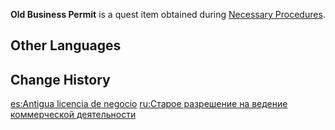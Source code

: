 {{Item Infobox
|id           = 100633
|image        = Item Document.png
|type         = Quest Items
|description  = An old business license. The thick stack has an unnatural weight to it...
|source1      = Obtained during [[Necessary Procedures]]
}}
'''Old Business Permit''' is a quest item obtained during [[Necessary Procedures]].

==Other Languages==
{{Other Languages
|default_hidden = 1
|en      = Old Business Permit
|zhs     = 旧经营许可证
|zhs_rm  = Jiù Jīngyíng Xǔkězhèng
|zht     = 舊經營許可證
|zht_rm  = Jiù Jīngyíng Xǔkězhèng
|ja      = 過去の経営許可書
|ja_rm   = Kako no Keiei Kyokasho
|ko      = 옛 영업허가증
|ko_rm   = Yet Yeong'eopheogajeung
|es      = Antigua licencia de negocio
|fr      = Ancien permis de travail
|ru      = Старая лицензия на ведение коммерческой деятельности
|th      = ใบอนุญาตประกอบธุรกิจใบเก่า
|th_rm   = 
|vi      = Giấy Phép Kinh Doanh Cũ
|de      = Alte Betriebserlaubnis
|id      = Izin Usaha Lama
|pt      = Licença de Negócios Velha
|tr      = Eski İşletme Ruhsatı
|it      = Licenza commerciale vecchia
}}

==Change History==
{{Change History|1.1}}

[[es:Antigua licencia de negocio]]
[[ru:Старое разрешение на ведение коммерческой деятельности]]